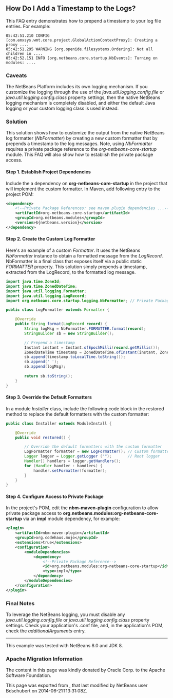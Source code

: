<!--

    Licensed to the Apache Software Foundation (ASF) under one
    or more contributor license agreements.  See the NOTICE file
    distributed with this work for additional information
    regarding copyright ownership.  The ASF licenses this file
    to you under the Apache License, Version 2.0 (the
    "License"); you may not use this file except in compliance
    with the License.  You may obtain a copy of the License at

      http://www.apache.org/licenses/LICENSE-2.0

    Unless required by applicable law or agreed to in writing,
    software distributed under the License is distributed on an
    "AS IS" BASIS, WITHOUT WARRANTIES OR CONDITIONS OF ANY
    KIND, either express or implied.  See the License for the
    specific language governing permissions and limitations
    under the License.

-->
==How Do I Add a Timestamp to the Logs?==

This FAQ entry demonstrates how to prepend a timestamp to your log file entries. For example:

<pre>
05:42:51.210 CONFIG [com.emxsys.wmt.core.project.GlobalActionContextProxy]: Creating a proxy ....
05:42:51.295 WARNING [org.openide.filesystems.Ordering]: Not all children in ....
05:42:52.151 INFO [org.netbeans.core.startup.NbEvents]: Turning on modules: ....
</pre>

===Caveats===
The NetBeans Platform includes its own logging mechanism.  If you customize the logging through the use of the ''java.util.logging.config.file'' or ''java.util.logging.config.class'' property settings, then the native NetBeans logging mechanism is completely disabled, and either the default Java logging or your custom logging class is used instead.

===Solution===

This solution shows how to customize the output from the native NetBeans log formatter (''NbFormatter'') by creating a new custom formatter that by prepends a timestamp to the log messages.  Note, using ''NbFormatter'' requires a private package reference to the ''org-netbeans-core-startup'' module.  This FAQ will also show how to establish the private package access.

==== Step 1. Establish Project Dependencies====
 
Include the a dependency on '''org-netbeans-core-startup''' in the project that will implement the custom formatter. In Maven, add following entry to the project POM:

<source lang="xml">
<dependency>
    <!--Private Package References: see maven plugin dependencies ...-->
    <artifactId>org-netbeans-core-startup</artifactId>
    <groupId>org.netbeans.modules</groupId>
    <version>${netbeans.version}</version>
</dependency>
</source>

==== Step 2. Create the Custom Log Formatter====

Here's an example of a custom ''Formatter''.  It uses the NetBeans ''NbFormatter'' instance to obtain a formatted message from the ''LogRecord''.  NbFormatter is a final class that exposes itself via a public static ''FORMATTER'' property. This solution simply prepends a timestamp, extracted from the LogRecord, to the formatted log message. 

<source lang="java">
import java.time.ZoneId;
import java.time.ZonedDateTime;
import java.util.logging.Formatter;
import java.util.logging.LogRecord;
import org.netbeans.core.startup.logging.NbFormatter; // Private Package Referenced: See POM notes.

public class LogFormatter extends Formatter {

    @Override
    public String format(LogRecord record) {
        String logMsg = NbFormatter.FORMATTER.format(record);
        StringBuilder sb = new StringBuilder();

        // Prepend a timestamp
        Instant instant = Instant.ofEpochMilli(record.getMillis());
        ZonedDateTime timestamp = ZonedDateTime.ofInstant(instant, ZoneId.systemDefault());
        sb.append(timestamp.toLocalTime.toString());
        sb.append(' ');
        sb.append(logMsg);
        
        return sb.toString();
    }
}
</source>

====Step 3. Override the Default Formatters====

In a module ''Installer'' class, include the following code block in the restored method to replace the default formatters with the custom formatter:

<source lang="java">
public class Installer extends ModuleInstall {

    @Override
    public void restored() {

        // Override the default formatters with the custom formatter
        LogFormatter formatter = new LogFormatter(); // Custom formatter
        Logger logger = Logger.getLogger ("");       // Root logger
        Handler[] handlers = logger.getHandlers();
        for (Handler handler : handlers) {
            handler.setFormatter(formatter);
        }
    }
} 
</source>

====Step 4. Configure Access to Private Package====

In the project's POM, edit the '''nbm-maven-plugin''' configuration to allow  private package access to '''org.netbeans.modules:org-netbeans-core-startup''' via an '''impl''' module dependency, for example:

<source lang="xml">
<plugin>
    <artifactId>nbm-maven-plugin</artifactId>
    <groupId>org.codehaus.mojo</groupId>
    <extensions>true</extensions>
    <configuration>
        <moduleDependencies>
            <dependency>
                <!--Private Package Reference-->
                <id>org.netbeans.modules:org-netbeans-core-startup</id>
                <type>impl</type>
            </dependency>
        </moduleDependencies>
    </configuration>
</plugin>
</source>

===Final Notes===

To leverage the NetBeans logging, you must disable any ''java.util.logging.config.file'' or ''java.util.logging.config.class'' property settings.  Check your application's .conf file, and, in the application's POM, check the ''additionalArguments'' entry.

----

This example was tested with NetBeans 8.0 and JDK 8.

===Apache Migration Information===

The content in this page was kindly donated by Oracle Corp. to the
Apache Software Foundation.

This page was exported from , 
that last modified by NetBeans user Bdschubert 
on 2014-06-21T13:31:08Z.

